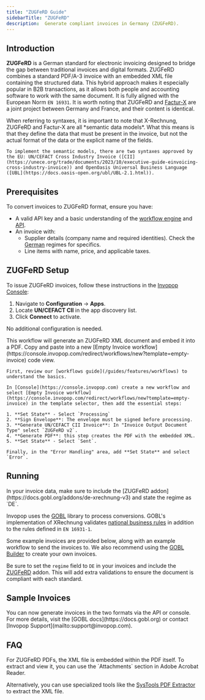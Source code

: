 ```yaml
---
title: "ZUGFeRD Guide"
sidebarTitle: "ZUGFeRD"
description:  Generate compliant invoices in Germany (ZUGFeRD).
---
```



## Introduction

**ZUGFeRD** is a German standard for electronic invoicing designed to bridge the gap between traditional invoices and digital formats. ZUGFeRD combines a standard PDF/A-3 invoice with an embedded XML file containing the structured data. This hybrid approach makes it especially popular in B2B transactions, as it allows both people and accounting software to work with the same document. It is fully aligned with the European Norm `EN 16931`. It is worth noting that ZUGFeRD and [Factur-X](/guides/countries/fr-facturx) are a joint project between Germany and France, and their content is identical.

<Tip>
    When referring to syntaxes, it is important to note that X-Rechnung, ZUGFeRD and Factur-X are all *semantic data models*. What this means is that they define the data that must be present in the invoice, but not the actual format of the data or the explicit name of the fields.

    To implement the semantic models, there are two syntaxes approved by the EU: UN/CEFACT Cross Industry Invoice ([CII](https://unece.org/trade/documents/2023/10/executive-guide-einvoicing-cross-industry-invoice)) and OpenOasis Universal Business Language ([UBL](https://docs.oasis-open.org/ubl/UBL-2.1.html)).
</Tip>

## Prerequisites

To convert invoices to ZUGFeRD format, ensure you have:

- A valid API key and a basic understanding of the [workflow engine](/guides/features/workflows) and [API](api-ref/introduction).
- An invoice with:
  - Supplier details (company name and required identities). Check the [German](https://docs.gobl.org/regimes/de) regimes for specifics.
  - Line items with name, price, and applicable taxes.

## ZUGFeRD Setup

To issue ZUGFeRD invoices, follow these instructions in the [Invopop Console](https://console.invopop.com):

<Steps>
<Step title="Connect the UN/CEFACT CII app">

1. Navigate to **Configuration** → **Apps**.
2. Locate **UN/CEFACT CII** in the app discovery list.
3. Click **Connect** to activate.

No additional configuration is needed.
</Step>
<Step title="Configure invoice workflow">

<Tabs>
  <Tab title="Template">
    <Card iconType="duotone" title="ZUGFeRD invoice workflow" icon="code-branch" href="https://console.invopop.com/redirect/workflows/new?template=de-zugferd" cta="Add to my workspace">
    This workflow will generate an ZUGFeRD XML document and embed it into a PDF.
    </Card>
  </Tab>
  <Tab title="Code">
    Copy and paste into a new [Empty Invoice workflow](https://console.invopop.com/redirect/workflows/new?template=empty-invoice) code view.
    <ZugferdWorkflow />
  </Tab>
  <Tab title="Build from scratch">

    First, review our [workflows guide](/guides/features/workflows) to understand the basics.

    In [Console](https://console.invopop.com) create a new workflow and select [Empty Invoice workflow](https://console.invopop.com/redirect/workflows/new?template=empty-invoice) in the template selector, then add the essential steps:

    1. **Set State** - Select `Processing`
    2. **Sign Envelope**: The envelope must be signed before processing.
    3. **Generate UN/CEFACT CII Invoice**: In "Invoice Output Document Type" select `ZUGFeRD v2`.
    4. **Generate PDF**: this step creates the PDF with the embedded XML.
    5. **Set State** - Select `Sent`.

    Finally, in the "Error Handling" area, add **Set State** and select `Error`. 
  </Tab>
</Tabs>

</Step>
</Steps>

## Running

<Note>
  In your invoice data, make sure to include the [ZUGFeRD addon](https://docs.gobl.org/addons/de-xrechnung-v3) and state the regime as `DE`.
</Note>


Invopop uses the [GOBL](https://gobl.org) library to process conversions. GOBL's implementation of XRechnung validates [national business rules](https://www.xoev.de/sixcms/media.php/13/XRechnung-EnglishSummary-v220-final.pdf) in addition to the rules defined in `EN 16931-1`.

Some example invoices are provided below, along with an example workflow to send the invoices to. We also recommend using the [GOBL Builder](https://build.gobl.org) to create your own invoices.

Be sure to set the `regime` field to `DE` in your invoices and include the [ZUGFeRD](https://docs.gobl.org/addons/de-xrechnung-v3) addon. This will add extra validations to ensure the document is compliant with each standard. 

## Sample Invoices

<AccordionGroup>
<Accordion title="ZUGFeRD B2C invoice">
    <B2CInvoice />
</Accordion>
<Accordion title="ZUGFeRD B2B invoice with additional fields">
    <B2BAdditional />
</Accordion>
</AccordionGroup>
You can now generate invoices in the two formats via the API or console. For more details, visit the [GOBL docs](https://docs.gobl.org) or contact [Invopop Support](mailto:support@invopop.com).

## FAQ
<AccordionGroup>
<Accordion title="How can I view an XML attached to a PDF?">
For ZUGFeRD PDFs, the XML file is embedded within the PDF itself. To extract and view it, you can use the `Attachments` section in Adobe Acrobat Reader.

Alternatively, you can use specialized tools like the [SysTools PDF Extractor](https://www.systoolsgroup.com/pdf/extractor/) to extract the XML file.
</Accordion>
</AccordionGroup>
